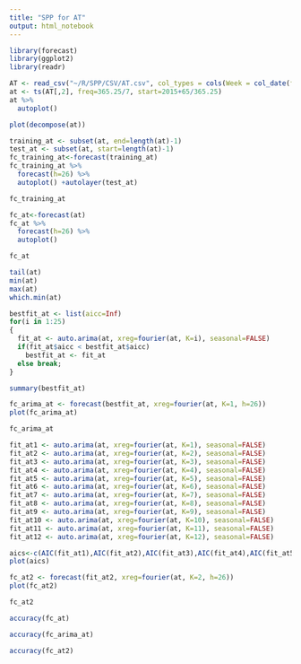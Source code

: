 ```yaml
---
title: "SPP for AT"
output: html_notebook
---
```


```r
library(forecast)
library(ggplot2)
library(readr)
```

```r
AT <- read_csv("~/R/SPP/CSV/AT.csv", col_types = cols(Week = col_date(format = "%Y-%m-%d")))
at <- ts(AT[,2], freq=365.25/7, start=2015+65/365.25)
at %>%
  autoplot()
```

```r
plot(decompose(at))
```

```r
training_at <- subset(at, end=length(at)-1)
test_at <- subset(at, start=length(at)-1)
fc_training_at<-forecast(training_at)
fc_training_at %>%
  forecast(h=26) %>%
  autoplot() +autolayer(test_at)
```

```r
fc_training_at
```

```r
fc_at<-forecast(at)
fc_at %>%
  forecast(h=26) %>%
  autoplot()
```

```r
fc_at
```

```r
tail(at)
min(at)
max(at)
which.min(at)
```

```r
bestfit_at <- list(aicc=Inf)
for(i in 1:25)
{
  fit_at <- auto.arima(at, xreg=fourier(at, K=i), seasonal=FALSE)
  if(fit_at$aicc < bestfit_at$aicc)
    bestfit_at <- fit_at
  else break;
}
```

```r
summary(bestfit_at)
```

```r
fc_arima_at <- forecast(bestfit_at, xreg=fourier(at, K=1, h=26))
plot(fc_arima_at)
```

```r
fc_arima_at
```

```r
fit_at1 <- auto.arima(at, xreg=fourier(at, K=1), seasonal=FALSE)
fit_at2 <- auto.arima(at, xreg=fourier(at, K=2), seasonal=FALSE)
fit_at3 <- auto.arima(at, xreg=fourier(at, K=3), seasonal=FALSE)
fit_at4 <- auto.arima(at, xreg=fourier(at, K=4), seasonal=FALSE)
fit_at5 <- auto.arima(at, xreg=fourier(at, K=5), seasonal=FALSE)
fit_at6 <- auto.arima(at, xreg=fourier(at, K=6), seasonal=FALSE)
fit_at7 <- auto.arima(at, xreg=fourier(at, K=7), seasonal=FALSE)
fit_at8 <- auto.arima(at, xreg=fourier(at, K=8), seasonal=FALSE)
fit_at9 <- auto.arima(at, xreg=fourier(at, K=9), seasonal=FALSE)
fit_at10 <- auto.arima(at, xreg=fourier(at, K=10), seasonal=FALSE)
fit_at11 <- auto.arima(at, xreg=fourier(at, K=11), seasonal=FALSE)
fit_at12 <- auto.arima(at, xreg=fourier(at, K=12), seasonal=FALSE)
```

```r
aics<-c(AIC(fit_at1),AIC(fit_at2),AIC(fit_at3),AIC(fit_at4),AIC(fit_at5),AIC(fit_at6),AIC(fit_at7),AIC(fit_at8),AIC(fit_at9),AIC(fit_at10),AIC(fit_at11),AIC(fit_at12))
plot(aics)
```

```r
fc_at2 <- forecast(fit_at2, xreg=fourier(at, K=2, h=26))
plot(fc_at2)
```

```r
fc_at2
```

```r
accuracy(fc_at)
```

```r
accuracy(fc_arima_at)
```

```r
accuracy(fc_at2)
```